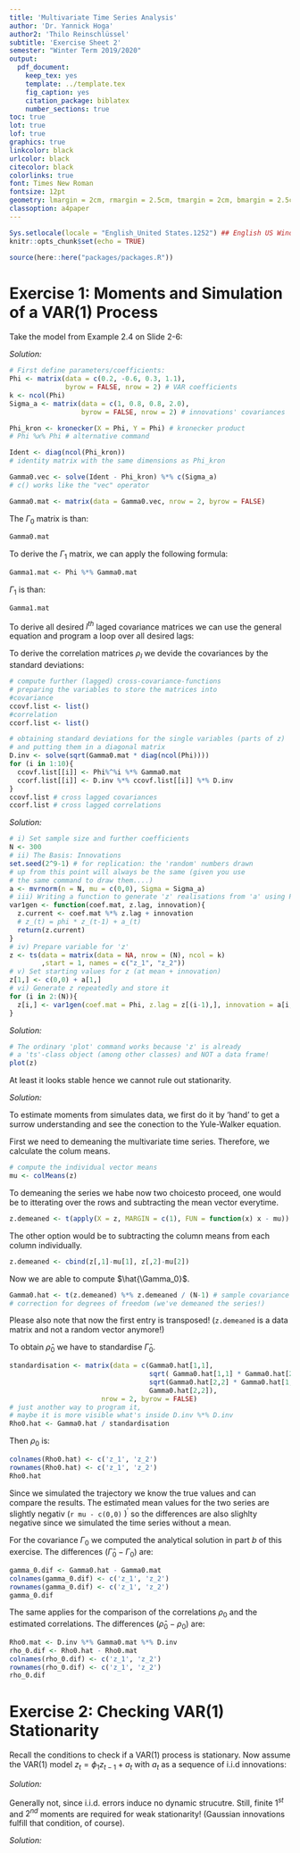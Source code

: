 ```yaml
---
title: 'Multivariate Time Series Analysis'
author: 'Dr. Yannick Hoga'
author2: 'Thilo Reinschlüssel'
subtitle: 'Exercise Sheet 2'
semester: "Winter Term 2019/2020"
output:
  pdf_document:
    keep_tex: yes
    template: ../template.tex
    fig_caption: yes
    citation_package: biblatex
    number_sections: true
toc: true
lot: true
lof: true
graphics: true
linkcolor: black
urlcolor: black
citecolor: black
colorlinks: true
font: Times New Roman
fontsize: 12pt
geometry: lmargin = 2cm, rmargin = 2.5cm, tmargin = 2cm, bmargin = 2.5cm
classoption: a4paper
---
```


```r
Sys.setlocale(locale = "English_United States.1252") ## English US Windows
knitr::opts_chunk$set(echo = TRUE)

source(here::here("packages/packages.R"))
```

# Exercise 1: Moments and Simulation of a VAR(1) Process

Take the model from Example 2.4 on Slide 2-6:

\begin{itemize}
  \item[a)] Derive a formula to obtain the population cross-covariance matrices for the lags 1 to 10 and compute them using R.
  \item[] \textit{Hint: A glance at the slides and a loop might save you some time.}
  \item[b)] Based on your results, compute the cross-correlation matrices.
\end{itemize}

_Solution:_ 

\begin{align*}
  z_t & = \phi_1 z_{t-1} + a_t\\
  \\
  \Gamma_0 & = \phi_1  \ \Gamma_0 \ \phi_1^{'} + \Sigma_a\\
  \Leftrightarrow \vec(\Gamma_0) &= (\phi_1 \otimes \phi_1) \cdot \vec(\Gamma_0) + \vec(\Sigma_a) \\
  \Leftrightarrow \vec(\Gamma_0) &= (I_{K^2} - \phi_1 \otimes \phi_1) \cdot \vec(\Sigma_a) \\
 \Rrightarrow \Gamma_1 & = \phi_1 \Gamma_0\\
 \Rrightarrow \Gamma_l & = \phi_{l-1} \Gamma_{l-1} = \phi_1^{l} \Gamma_0\\
\end{align*}


```r
# First define parameters/coefficients:
Phi <- matrix(data = c(0.2, -0.6, 0.3, 1.1), 
              byrow = FALSE, nrow = 2) # VAR coefficients
k <- ncol(Phi)
Sigma_a <- matrix(data = c(1, 0.8, 0.8, 2.0), 
                  byrow = FALSE, nrow = 2) # innovations' covariances

Phi_kron <- kronecker(X = Phi, Y = Phi) # kronecker product
# Phi %x% Phi # alternative command

Ident <- diag(ncol(Phi_kron)) 
# identity matrix with the same dimensions as Phi_kron

Gamma0.vec <- solve(Ident - Phi_kron) %*% c(Sigma_a) 
# c() works like the "vec" operator

Gamma0.mat <- matrix(data = Gamma0.vec, nrow = 2, byrow = FALSE)
```

The $\Gamma_0$ matrix is than:  

```r
Gamma0.mat
```

To derive the $\Gamma_1$ matrix, we can apply the following formula: 

\begin{align*}
  \Gamma_1 & = \phi_1 \Gamma_0\\
\end{align*}

```r
Gamma1.mat <- Phi %*% Gamma0.mat
```

$\Gamma_1$ is than: 

```r
Gamma1.mat
```

To derive all desired $l^{th}$ laged covariance matrices we can use the general equation and program a loop over all desired lags:

\begin{align*}
  \Rrightarrow \Gamma_l & = \phi_{l-1} \Gamma_{l-1} = \phi_1^{l} \Gamma_0\\
\end{align*}

To derive the correlation matrices $\rho_l$ we devide the covariances by the standard deviations:

\begin{align*}
  \rho_l = 
  \begin{pmatrix}
    \dfrac{\Cov(x_t , x_{t-l})}{\sqrt{\Var(x_t) \cdot \Var(x_{t- l})}} &
    \dfrac{\Cov(x_t , y_{t-l})}{\sqrt{\Var(x_t) \cdot \Var(y_{t- l})}}\\
    \dfrac{\Cov(y_t , x_{t-l})}{\sqrt{\Var(y_t) \cdot \Var(x_{t- l})}} &
    \dfrac{\Cov(y_t , y_{t-l})}{\sqrt{\Var(y_t) \cdot \Var(y_{t- l})}}
  \end{pmatrix}\\
\end{align*}

```r
# compute further (lagged) cross-covariance-functions
# preparing the variables to store the matrices into 
#covariance
ccovf.list <- list() 
#correlation
ccorf.list <- list() 

# obtaining standard deviations for the single variables (parts of z) 
# and putting them in a diagonal matrix
D.inv <- solve(sqrt(Gamma0.mat * diag(ncol(Phi)))) 
for (i in 1:10){
  ccovf.list[[i]] <- Phi%^%i %*% Gamma0.mat
  ccorf.list[[i]] <- D.inv %*% ccovf.list[[i]] %*% D.inv
}
ccovf.list # cross lagged covariances
ccorf.list # cross lagged correlations
```

\begin{itemize}
  \item[c)] Draw a corresponding innovation sequence at for 300 periods from a (multivariate) Gaussian distribution and simulate the given VAR(1) process without any further built-in functions.
  \item[] \textit{Hint: 'mvrnorm' and 'for' are still allowed}
\end{itemize}

_Solution:_ \

\begin{itemize}
  \item Steps:
  \begin{enumerate}
    \item Set $T$ (in code $N$)
    \item Draw $\left\{ a_1, \ldots , a_T \right\} \sim \left[ \mu , \Sigma_a \right]$
    \item Set $z_0 = \mathbb{E} \left( z_t\right)$
    \item $z_1 = \phi_1 z_0 + a_1$
    \item Repeat Sep 4 $(T - 1)$ times
    \item (Discard first few observations to minimise effects of $z_0$ on the results)
    \begin{itemize}
      \item[$\Rightarrow$] \textit{Note} that it is generally advised to discard the first few observations to eliminate the influence of the arbitrary starting point! In our case we skipped this step to keep things short and clear.
    \end{itemize}
  \end{enumerate}
\end{itemize}

```r
# i) Set sample size and further coefficients
N <- 300
# ii) The Basis: Innovations
set.seed(2^9-1) # for replication: the 'random' numbers drawn 
# up from this point will always be the same (given you use 
# the same command to draw them....)
a <- mvrnorm(n = N, mu = c(0,0), Sigma = Sigma_a)
# iii) Writing a function to generate 'z' realisations from 'a' using Phi
var1gen <- function(coef.mat, z.lag, innovation){
  z.current <- coef.mat %*% z.lag + innovation 
  # z_(t) = phi * z_(t-1) + a_(t)
  return(z.current)
}
# iv) Prepare variable for 'z'
z <- ts(data = matrix(data = NA, nrow = (N), ncol = k)
        ,start = 1, names = c("z_1", "z_2"))
# v) Set starting values for z (at mean + innovation)
z[1,] <- c(0,0) + a[1,]
# vi) Generate z repeatedly and store it
for (i in 2:(N)){
  z[i,] <- var1gen(coef.mat = Phi, z.lag = z[(i-1),], innovation = a[i,])
}
```

\begin{itemize}
  \item[d)] Plot the multivariate time series you have just created. Does it look stationary?
\end{itemize}

_Solution:_ \

```r
# The ordinary 'plot' command works because 'z' is already 
# a 'ts'-class object (among other classes) and NOT a data frame!
plot(z)
```

At least it looks stable hence we cannot rule out stationarity. 


\begin{itemize}
  \item[e)] Estimate the sample cross-covariance and cross-correlation matrices. Compare these with the population moment matrices from task a)
\end{itemize}

_Solution:_ 

\begin{align*}
  \widehat{\Gamma_0} & = \tilde{z}_T^{'} \tilde{z}_{T-1} \cdot (T - 1)^{-1} \\
  \tilde{z}_T^{'} & = z_T - \widehat{\mu}_z\\
  Z & \ \text{is a} \ T \times 2 \ \text{matrix}\\
  z_t &\  \text{is a} \ 2 \times 1 \ \text{vector}\\
  z_t & := 
  \begin{pmatrix}
    x_t \\
    y_t
  \end{pmatrix} \; \leftarrow \text{variables}\\
  Z_t & := 
  \begin{pmatrix}
    X_{t} & Y_{t} \\
    X_{t-1} & Y_{t-1} \\
    X_{t-2} & Y_{t-2} \\
    \vdots & \vdots \\
    X_{t-t} & Y_{t-t} \\
  \end{pmatrix} \; \leftarrow \text{sample data}\\
  \widehat{\Cov(x_t, y_{t-1})} & = \dfrac{1}{(T - 1)} \sum_{t = 1}^{T}  \left( \tilde{X}_t \cdot \tilde{Y}_{t- 1} \right)\\
  \Rightarrow & \ \text{is part of:} \dfrac{1}{T -1} \cdot \tilde{Z}_t^{'} \tilde{Z}_{t-1} = \widehat{\Gamma_1}
\end{align*}


To estimate moments from simulates data, we first do it by 'hand' to get a surrow understanding and see the conection to the Yule-Walker equation. 


First we need to demeaning the multivariate time series. Therefore, we calculate the colum means. 
```r
# compute the individual vector means
mu <- colMeans(z)
```

To demeaning the series we habe now two choicesto proceed, one would be to itterating over the rows and subtracting the mean vector everytime. 

```r
z.demeaned <- t(apply(X = z, MARGIN = c(1), FUN = function(x) x - mu))
```

The other option would be to subtracting the column means from each column individually.

```r
z.demeaned <- cbind(z[,1]-mu[1], z[,2]-mu[2])
```

Now we are able to compute $\hat{\Gamma_0}$. 

```r
Gamma0.hat <- t(z.demeaned) %*% z.demeaned / (N-1) # sample covariance with  
# correction for degrees of freedom (we've demeaned the series!)
```

Please also note that now the first entry is transposed! (`z.demeaned` is a data matrix and not a random vector anymore!)

To obtain $\hat{\rho}_0$ we have to standardise $\hat{\Gamma}_0$. 

```r
standardisation <- matrix(data = c(Gamma0.hat[1,1], 
                                   sqrt( Gamma0.hat[1,1] * Gamma0.hat[2,2]),
                                   sqrt(Gamma0.hat[2,2] * Gamma0.hat[1,1]),
                                   Gamma0.hat[2,2]),
                       nrow = 2, byrow = FALSE) 
# just another way to program it, 
# maybe it is more visible what's inside D.inv %*% D.inv 
Rho0.hat <- Gamma0.hat / standardisation
```

Then $\rho_0$ is: 

```r
colnames(Rho0.hat) <- c('z_1', 'z_2')
rownames(Rho0.hat) <- c('z_1', 'z_2')
Rho0.hat
```

Since we simulated the trajectory we know the true values and can compare the results. The estimated mean values for the two series are slightly negativ $($`r mu - c(0,0)` $)^{'}$ so the differences are also slighlty negative since we simulated the time series without a mean.  

For the covariance $\Gamma_0$ we computed the analytical solution in part _b_ of this exercise. The differences $(\widehat{\Gamma}_0 - \Gamma_0)$ are: 

```r
gamma_0.dif <- Gamma0.hat - Gamma0.mat
colnames(gamma_0.dif) <- c('z_1', 'z_2')
rownames(gamma_0.dif) <- c('z_1', 'z_2')
gamma_0.dif
```

The same applies for the comparison of the correlations $\rho_0$ and the estimated correlations. The differences $(\widehat{\rho}_0 - \rho_0 )$ are: 

```r
Rho0.mat <- D.inv %*% Gamma0.mat %*% D.inv
rho_0.dif <- Rho0.hat - Rho0.mat
colnames(rho_0.dif) <- c('z_1', 'z_2')
rownames(rho_0.dif) <- c('z_1', 'z_2')
rho_0.dif
```

# Exercise 2: Checking VAR(1) Stationarity

Recall the conditions to check if a VAR(1) process is stationary. Now assume the VAR(1) model $z_{t} = \phi_{1} z_{t-1} + a_{t}$ with $a_{t}$ as a sequence of i.i.d innovations:

\begin{itemize}
\item[a)] Do you need to make further assumptions on the cross-correlations of $a_{t}$ to ensure stationarity?
\end{itemize}

_Solution:_ 

\begin{align*}
  Z_t & = \phi_1 Z_{t-1} + a_t\\
  a_t & \overset{i.i.d.}{\sim} \left[ \mu_a , \Sigma_a \right]\\
  i.i.d.: & \Cov (a_t , a_{t-1}) = 0
\end{align*}

Generally not, since i.i.d. errors induce no dynamic strucutre. Still, finite $1^{st}$ and $2^{nd}$ moments are required for weak stationarity! (Gaussian innovations fulfill that condition, of course).


\begin{itemize}
 \item[b)] Which of the following processes are stationary? $\phi_{1} = \dots $ \\
\begin{itemize}	
	\item[i)] $ \begin{pmatrix}
	0.2 & 0.3 \\ 
	-0.6 & 1.1
	\end{pmatrix} $
	\hspace{8em}
	\item[ii)] $ \begin{pmatrix}
	0.5 & 0.3 \\ 
	0 & -0.3
	\end{pmatrix} $
	%\hspace{8em}
	\item[iii)] $ \begin{pmatrix}
	1 & 0 \\ 
	0 & 1
	\end{pmatrix} $
	\hspace{8em}
	\item[iv)] $ \begin{pmatrix}
	1 & -1 \\ 
	1 & -1
	\end{pmatrix} $
	\hspace{8em}
	\item[v)] $ \begin{pmatrix}
	1 & -0.5 \\ 
	-0.5 & 0
	\end{pmatrix} $
\end{itemize}
\end{itemize}

_Solution:_ 

\begin{align*}
  Z_t & = \phi_1 z_{t-1} + a_t\\
  & = \phi_1 \cdot(\phi_1 z_{t-2} + a_{t-1}) + a_t \\
    & = \underbrace{ \phi_1^p \ z_{t-p}}_{\text{stable ?}} + \underbrace{\sum_{i = 0}^{p} \phi_1^{i} \ a_{t -1} }_{\text{summable ?}}
\end{align*}
\begin{align*}
  & \lim_{p \rightarrow \infty} \phi_1^p \longrightarrow 0_{k \times k} \\
  & \Rightarrow \text{eigenvalues !} \\
  & \Rightarrow \phi_1 x = \lambda x \Rightarrow \phi_1^{p} x = \lambda^p x\\
  & \Rightarrow \text{solve:} \left( \phi_1 - I_K \lambda \right) x = 0\\
  & \text{for} \ x \neq 0: \left| \phi_1 - I_K \lambda \right| \overset{!}{=} 0 \\
  & \text{stability (for stationarity)}  \left| \lambda_1 \right|, \ldots,  \left| \lambda_k \right| < 1 \\
\end{align*}


\begin{itemize}	
	\item[i)] $\begin{pmatrix}
	    0.2 & 0.3 \\ 
	    -0.6 & 1.1 \\
	  \end{pmatrix} $
\end{itemize}

\begin{align*}
   = & \begin{pmatrix}
	    0.2 & 0.3 \\ 
	    -0.6 & 1.1 \\
	  \end{pmatrix} - 
	  \begin{pmatrix}
	   \lambda & 0 \\ 
	   0 & \lambda
	  \end{pmatrix}\\
	  = &  
	  \left|
	  \begin{matrix}
      (0.2 - \lambda) & 0.3 \\ 
	    -0.6 & (1.1 - \lambda)
	  \end{matrix}
	  \right| \\
	  = & (0.2 -\lambda)(1.1 - \lambda) - (-0.6) (0.3)\\
	  = & \lambda^2 - 1.3 \lambda + 0.4 \overset{!}{=} 0 \\
	  \text{pq-Formel} \Rightarrow  \lambda_{1,2} = & - \left( \dfrac{-1.3}{2} \right) \pm \sqrt{ \left( \dfrac{-1.3}{2} \right)^2 - 0.4 }\\
	   = & 0.65 \pm 0.15 \\
	  \lambda_1 = & 0.8 \\
	  \lambda_2 = & 0.5 \\
	  & |\lambda_1| < 1 , |\lambda_2| < 1,  \; \text{stationary}
\end{align*}

\begin{itemize}	
	\item[ii)] $ \begin{pmatrix}
	0.5 & 0.3 \\ 
	0 & -0.3
	\end{pmatrix} $
\end{itemize}	
	
\begin{align*}
  & \left|
  \begin{matrix}
	0.5 - \lambda & 0.3 \\ 
	0 &  -0.3 - \lambda
	\end{matrix}
	\right| \\
	= & (0.5 - \lambda)(-0.3 - \lambda) - 0.3 \cdot 0 \overset{!}{=} 0 \\
	\Rightarrow & \lambda_1 = 0.5, \; \lambda_2 = 0.3 \Rightarrow \text{stationary} 
\end{align*}
	
	
\begin{itemize}		
		\item[iii)] $ \begin{pmatrix}
	1 & 0 \\ 
	0 & 1
	\end{pmatrix} $
\end{itemize}

\begin{align*}
  & \left|
  \begin{matrix}
	1 - \lambda & 0 \\ 
	0 &  1 - \lambda
	\end{matrix}
	\right| \\
	= & (1 - \lambda)(1 - \lambda) - 0 \cdot 0 \overset{!}{=} 0 \\
	\Rightarrow & \lambda_1 = 1, \; \lambda_2 = 1 \Rightarrow \text{not stationary} 
\end{align*}

\begin{itemize}
	\item[iv)] $ \begin{pmatrix}
	1 & -1 \\ 
	1 & -1
	\end{pmatrix} $
\end{itemize}

\begin{align*}
  & \left|
  \begin{matrix}
	1 - \lambda & -1 \\ 
	1 &  -1 - \lambda
	\end{matrix}
	\right| \\
	= & (1 - \lambda)(-1 - \lambda) - 0 \cdot 0 \overset{!}{=} 0 \\
	= & \lambda^2 + \lambda - \lambda - 1 +1 \\
	= & \lambda^2 \overset{!}{=} 0\\
	\Rightarrow & \lambda_1 = 0, \; \lambda_2 = 0 \Rightarrow \text{ stationary} 
\end{align*}

\begin{itemize}
	\item[v)] $ \begin{pmatrix}
	1 & -0.5 \\ 
	-0.5 & 0
	\end{pmatrix} $
\end{itemize}

\begin{align*}
  & \left|
  \begin{matrix}
	1 - \lambda & -0.5 \\ 
	-0.5 &  0 - \lambda
	\end{matrix}
	\right| \\
	= & (1 - \lambda)( - \lambda) - 0.5 \cdot 0.5 \overset{!}{=} 0 \\
	= & \lambda^2 + \lambda - \lambda - 0.25 \overset{!}{=} 0\\
	\Rightarrow & \lambda_1 = 0.207, \; \lambda_2 = 1.207 \Rightarrow \text{not stationary} 
\end{align*}






